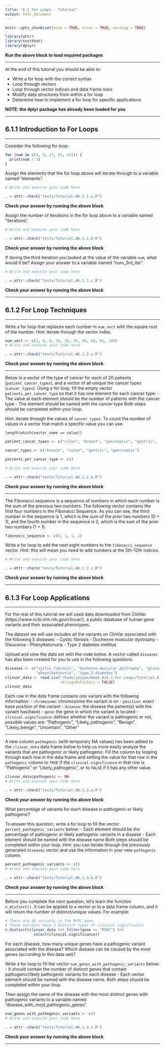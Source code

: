 ```yaml
---
title: "6.1 For Loops - Tutorial"
output: html_document
---
```


```r
knitr::opts_chunk$set(echo = TRUE, error = TRUE, warning = TRUE)

library(ottr)
library(testthat)
library(dplyr)
```
**Run the above block to load required packages**

---

At the end of this tutorial you should be able to:

* Write a for loop with the correct syntax
* Loop through vectors
* Loop through vector indices and data frame rows
* Modify data structures from within a for loop
* Determine how to implement a for loop for specific applications

**NOTE: the dplyr package has already been loaded for you**

---

## 6.1.1 Introduction to For Loops

---

Consider the following for loop:

```r
for (num in c(3, 9, 27, 81, 243)) {
  print(num / 3)
}
```

Assign the elements that the for loop above will iterate through to a variable named "elements".

```r
# Write and execute your code here

```

```r
. = ottr::check("tests/Tutorial.W6.1.1.a.R")
```
**Check your answer by running the above block** 

Assign the number of iterations in the for loop above to a variable named "iterations".

```r
# Write and execute your code here

```

```r
. = ottr::check("tests/Tutorial.W6.1.1.b.R")
```
**Check your answer by running the above block** 

If during the third iteration you looked at the value of the variable `num`, what would it be? Assign your answer to a variable named "num_3rd_iter".

```r
# Write and execute your code here

```

```r
. = ottr::check("tests/Tutorial.W6.1.1.c.R")
```
**Check your answer by running the above block** 

---

## 6.1.2 For Loop Techniques

---

Write a for loop that replaces each number in `num_vect` with the square root of the number. 
Hint: iterate through the vector index.

```r
num_vect <- c(1, 4, 9, 16, 25, 36, 49, 64, 81, 100)
# Write and execute your code here

```

```r
. = ottr::check("tests/Tutorial.W6.1.2.a.R")
```
**Check your answer by running the above block** 

---

Below is a vector of the type of cancer for each of 20 patients (`patient_cancer_types`), and a vector of all unique the cancer types (`cancer_types`). Using a for loop, fill the empty vector `patients_per_cancer_type` so that it has one element for each cancer type:
- The value at each element should be the number of patients with the cancer type
- The element should be named with the cancer type
Both steps should be completed within your loop.

Hint: iterate through the values of `cancer_types`. To count the number of values in a vector that match a specific value you can use:

    length(which(vector_name == value))
    
```r
patient_cancer_types <- c("colon", "breast", "pancreatic", "gastric",  "gastric", "breast",  "pancreatic", "gastric",  "gastric",  "gastric", "colon", "colon", "breast", "pancreatic", "pancreatic", "colon", "gastric", "colon", "gastric", "breast")

cancer_types <- c("breast", "colon", "gastric", "pancreatic")

patients_per_cancer_type <- c()

# Write and execute your code here

```

```r
. = ottr::check("tests/Tutorial.W6.1.2.b.R")
```
**Check your answer by running the above block** 

---

The Fibonacci sequence is a sequence of numbers in which each number is the sum of the previous two numbers. The following vector contains the first four numbers in the Fibonacci Sequence. As you can see, the third number in the sequence is 1, which is the sum of the prior two numbers (0 + 1), and the fourth number in the sequence is 2, which is the sum of the prior two numbers (1 + 1).

```r
fibonacci_sequence <- c(0, 1, 1, 2)
```

Write a for loop to add the next eight numbers to the `fibonacci_sequence` vector. Hint: this will mean you need to add numbers at the 5th-12th indices.

```r
# Write and execute your code here

```

```r
. = ottr::check("tests/Tutorial.W6.1.2.c.R")
```
**Check your answer by running the above block** 

---

## 6.1.3 For Loop Applications

---

For the rest of this tutorial we will used data downloaded from ClinVar (https://www.ncbi.nlm.nih.gov/clinvar/), a public database of human gene variants and their associated phenotypes.

The dataset we will use includes all the variants on ClinVar associated with the following 5 diseases:
- Cystic fibrosis
- Duchenne muscular dystrophy
- Glaucoma
- Phenylketonuria
- Type 2 diabetes mellitus

Upload and view the data set with the code below. A vector called `diseases` has also been created for you to use in the following questions.

```r
diseases <- c("cystic.fibrosis", "duchenne.muscular.dystrophy", "glaucoma", 
              "pheynlketonuria", "type.2.diabetes")
clinvar_data <- read.csv("/home/jovyan/Week.6/6.1.For.Loops/Tutorial.6.1/clinvar_data.csv",
                         stringsAsFactors = FALSE)
clinvar_data
```

Each row in the data frame contains one variant with the following information:
- `chromosome`: chromosome the variant is on
- `position`: exact base position of the variant
- `disease`: the disease the patient(s) with the variant has(have)
- `gene`: the gene in which the variant is located
- `clinical.significance`: defines whether the variant is pathogenic or not, possible values are: "Pathogenic", "Likely_pathogenic", "Benign", "Likely_benign", "Uncertain", "Other"

---

A new column `pathogenic` (with temporary NA values) has been added to the `clinvar_data` data frame below to help us more easily analyze the variants that are pathogenic or likely pathogenic. Fill the column by looping through each row in the data frame and setting the value for that row in the `pathogenic` column to `TRUE` if the `clinical.significance` in that row is "Pathogenic" or "Likely_pathogenic", or to `FALSE` if it has any other value.

```r
clinvar_data$pathogenic <- NA
# Write and execute your code here

```

```r
. = ottr::check("tests/Tutorial.W6.1.3.a.R")
```
**Check your answer by running the above block** 

What percentage of variants for each disease is pathogenic or likely pathogenic? 

To answer this question, write a for loop to fill the vector `percent_pathogenic_variants` below:
- Each element should be the percentage of pathogenic or likely pathogenic variants in a disease
- Each element should be named with the disease name
Both steps should be completed within your loop. 
Hint: you can iterate through the previously generated `diseases` vector and use the information in your new `pathogenic` column.

```r
percent_pathogenic_variants <- c()
# Write and execute your code here

```

```r
. = ottr::check("tests/Tutorial.W6.1.3.b.R")
```
**Check your answer by running the above block** 

---

Before you complete the next question, let's learn the function `n_distinct()`. It can be applied to a vector or to a data frame column, and it will return the number of distinct/unique values. For example:

```r
# There are 48 variants in the MYOC gene
# These variants have 3 distinct types of clinical significance
n_distinct(clinvar_data %>% filter(gene == "MYOC") %>% 
             select(clinical.significance))
```

For each disease, how many unique genes have a pathogenic variant associated with the disease? Which disease can be caused by the most genes (according to this data set)?

Write a for loop to fill the vector `num_genes_with_pathogenic_variants` below:
- It should contain the number of distinct genes that contain pathogenic/likely pathogenic variants for each disease
- Each vector element should be named with the disease name. 
Both steps should be completed within your loop.

Then assign the name of the disease with the most distinct genes with pathogenic variants to a variable named "disease_with_most_pathogenic_genes".

```r
num_genes_with_pathogenic_variants <- c()
# Write and execute your code here

```

```r
. = ottr::check("tests/Tutorial.W6.1.3.c.R")
```
**Check your answer by running the above block** 

---